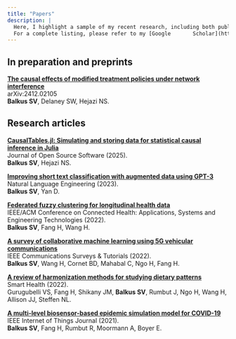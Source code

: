 ```yaml
---
title: "Papers"
description: |
  Here, I highlight a sample of my recent research, including both published works and ongoing projects.  
  For a complete listing, please refer to my [Google       Scholar](https://scholar.google.com/citations?user=wzuq_fcAAAAJ&hl=en&oi=ao).
---
```


## In preparation and preprints

[**The causal effects of modified treatment policies under network interference**](https://arxiv.org/abs/2412.02105)  
arXiv:2412.02105  
**Balkus SV**, Delaney SW, Hejazi NS.  

## Research articles

[**CausalTables.jl: Simulating and storing data for statistical causal inference in Julia**](https://joss.theoj.org/papers/68c43e832d063050a4e67528191e8148)  
Journal of Open Source Software (2025).  
**Balkus SV**, Hejazi NS.  

[**Improving short text classification with augmented data using GPT-3**](https://www.cambridge.org/core/journals/natural-language-engineering/article/improving-short-text-classification-with-augmented-data-using-gpt3/4F23066E3F0156382190BD76DA9A7BA5)  
Natural Language Engineering (2023).  
**Balkus SV**, Yan D.  

[**Federated fuzzy clustering for longitudinal health data**](https://ieeexplore.ieee.org/abstract/document/9983621)  
IEEE/ACM Conference on Connected Health: Applications, Systems and Engineering Technologies (2022).  
**Balkus SV**, Fang H, Wang H.  

[**A survey of collaborative machine learning using 5G vehicular communications**](https://ieeexplore-ieee-org/abstract/document/9706268)  
IEEE Communications Surveys & Tutorials (2022).  
**Balkus SV**, Wang H, Cornet BD, Mahabal C, Ngo H, Fang H.  

[**A review of harmonization methods for studying dietary patterns**](https://www-sciencedirect-com/science/article/pii/S2352648321000763)  
Smart Health (2022).  
Gurugubelli VS, Fang H, Shikany JM, **Balkus SV**, Rumbut J, Ngo H, Wang H, Allison JJ, Steffen NL.  

[**A multi-level biosensor-based epidemic simulation model for COVID-19**](https://ieeexplore-ieee-org/abstract/document/9612608)  
IEEE Internet of Things Journal (2021).  
**Balkus SV**, Fang H, Rumbut R, Moormann A, Boyer E. 


